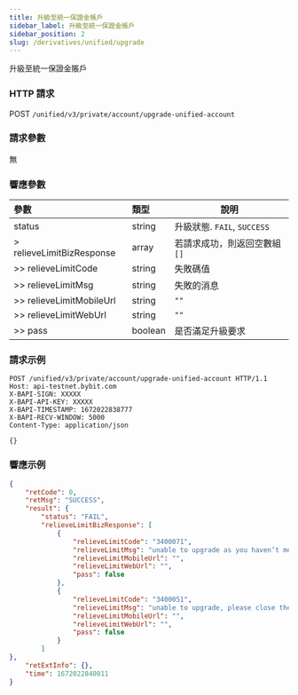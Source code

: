 ```yaml
---
title: 升級至統一保證金帳戶
sidebar_label: 升級至統一保證金帳戶
sidebar_position: 2
slug: /derivatives/unified/upgrade
---
```


升級至統一保證金賬戶

### HTTP 請求
POST `/unified/v3/private/account/upgrade-unified-account`

### 請求參數
無

### 響應參數
| 參數 | 類型 | 說明|
|:----- |:-----|----- |
|status |string | 升級狀態. `FAIL`, `SUCCESS` |
|> relieveLimitBizResponse |array |若請求成功，則返回空數組`[]` |
|>> relieveLimitCode |string |失敗碼值 |
|>> relieveLimitMsg |string |失敗的消息 |
|>> relieveLimitMobileUrl |string |`""` |
|>> relieveLimitWebUrl |string |`""` |
|>> pass |boolean |是否滿足升級要求 |

### 請求示例

```http
POST /unified/v3/private/account/upgrade-unified-account HTTP/1.1
Host: api-testnet.bybit.com
X-BAPI-SIGN: XXXXX
X-BAPI-API-KEY: XXXXX
X-BAPI-TIMESTAMP: 1672022838777
X-BAPI-RECV-WINDOW: 5000
Content-Type: application/json

{}
```

### 響應示例

```json
{
    "retCode": 0,
    "retMsg": "SUCCESS",
    "result": {
        "status": "FAIL",
        "relieveLimitBizResponse": [
            {
                "relieveLimitCode": "3400071",
                "relieveLimitMsg": "unable to upgrade as you haven’t met the minimum asset requirement.",
                "relieveLimitMobileUrl": "",
                "relieveLimitWebUrl": "",
                "pass": false
            },
            {
                "relieveLimitCode": "3400051",
                "relieveLimitMsg": "unable to upgrade, please close the usdt perpetual positions in USDT account.",
                "relieveLimitMobileUrl": "",
                "relieveLimitWebUrl": "",
                "pass": false
            }
        ]
},
    "retExtInfo": {},
    "time": 1672022840011
}
```